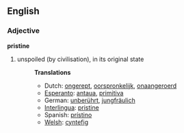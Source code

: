 ==English==

===Adjective===
'''pristine'''

#unspoiled (by civilisation), in its original state
#:'''Translations'''
#:*Dutch: [[ongerept]], [[oorspronkelijk]], [[onaangeroerd]]
#:*[[Esperanto]]: [[antaua]], [[primitiva]]
#:*German: [[unberührt]], [[jungfräulich]]
#:*[[Interlingua]]: [[pristine]]
#:*Spanish: [[prístino]]
#:*[[Welsh]]: [[cyntefig]]